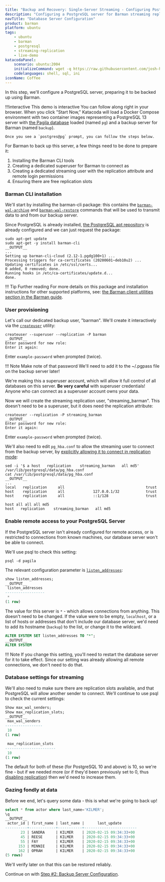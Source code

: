 ```yaml
---
title: "Backup and Recovery: Single-Server Streaming - Configuring PostgreSQL"
description: "Configuring a PostgreSQL server for Barman streaming replication"
navTitle: "Database Server Configuration"
product: barman
platform: ubuntu
tags:
    - ubuntu
    - barman
    - postgresql
    - streaming-replication
    - live-demo
katacodaPanel:
    scenario: ubuntu:2004
    initializeCommand: wget -q https://raw.githubusercontent.com/josh-heyer/barmantutorial/main/step01-db-setup/docker-compose.yaml ; docker-compose up -d ; clear ; docker exec -it -u postgres pg /bin/bash
    codelanguages: shell, sql, ini
iconName: Coffee
---
```


In this step, we'll configure a PostgreSQL server, preparing it to be backed up using Barman.

!!!interactive This demo is interactive
    You can follow along right in your browser. When you click "Start Now," Katacoda will load a Docker Compose 
    environment with two container images representing a PostgreSQL 13 server with 
    [the Pagila database](https://github.com/devrimgunduz/pagila) loaded (named `pg`)
    and a backup server for Barman (named `backup`).

    Once you see a `postgres@pg` prompt, you can follow the steps below.

<KatacodaPanel />

For Barman to back up this server, a few things need to be done to prepare it:

1. Installing the Barman CLI tools
2. Creating a dedicated superuser for Barman to connect as
3. Creating a dedicated streaming user with the replication attribute and remote login permissions
4. Ensuring there are free replication slots

### Barman CLI installation

We'll start by installing the barman-cli package: this contains the [`barman-wal-archive`](http://docs.pgbarman.org/release/2.12/barman-wal-archive.1.html) and [`barman-wal-restore`](http://docs.pgbarman.org/release/2.12/barman-wal-restore.1.html) commands that will be used to transmit data to and from our backup server.

Since PostgreSQL is already installed, [the PostgreSQL apt repository](https://wiki.postgresql.org/wiki/Apt) is already configured and we can just request the package:

```shell
sudo apt-get update
sudo apt-get -y install barman-cli
__OUTPUT__
...
Setting up barman-cli-cloud (2.12-1.pgdg100+1) ...
Processing triggers for ca-certificates (20200601~deb10u2) ...
Updating certificates in /etc/ssl/certs...
0 added, 0 removed; done.
Running hooks in /etc/ca-certificates/update.d...
done.
```

!!! Tip Further reading
    For more details on this package and installation instructions for other supported platforms, see: [the Barman client utilities section in the Barman guide](http://docs.pgbarman.org/release/2.12/index.html#barman-client-utilities-barman-cli).

### User provisioning

Let's call our dedicated backup user, "barman". We'll create it interactively via the [`createuser`](https://www.postgresql.org/docs/current/app-createuser.html) utility:

```shell
createuser --superuser --replication -P barman
__OUTPUT__
Enter password for new role:
Enter it again:
```

Enter `example-password` when prompted (twice).

!!! Note Make note of that password
    We'll need to add it to the ~/.pgpass file on the backup server later!

We're making this a superuser account, which will allow it full control of all databases on this server. **Be very careful** with superuser credentials! Anyone who can connect as a superuser account owns your data.

Now we will create the streaming replication user, "streaming_barman". This doesn't need to be a superuser, but it does need the replication attribute:

```shell
createuser --replication -P streaming_barman
__OUTPUT__
Enter password for new role:
Enter it again:
```

Enter `example-password` when prompted (twice).

We'll also need to edit `pg_hba.conf` to allow the streaming user to connect from the backup server, by [explicitly allowing it to connect in replication mode](https://www.postgresql.org/docs/current/auth-pg-hba-conf.html):

```shell
sed -i '$ a host   replication    streaming_barman   all md5' /var/lib/postgresql/data/pg_hba.conf
cat /var/lib/postgresql/data/pg_hba.conf
__OUTPUT__
...
local   replication     all                                     trust
host    replication     all             127.0.0.1/32            trust
host    replication     all             ::1/128                 trust

host all all all md5
host   replication    streaming_barman   all md5
```

### Enable remote access to your PostgreSQL Server

If the PostgreSQL server isn't already configured for remote access, or is restricted to connections from known machines, our database server won't be able to connect.

We'll use psql to check this setting:

```shell
psql -d pagila
```

The relevant configuration parameter is [`listen_addresses`](https://www.postgresql.org/docs/current/runtime-config-connection.html#GUC-LISTEN-ADDRESSES):

```sql
show listen_addresses;
__OUTPUT__
 listen_addresses 
------------------
 *
(1 row)
```

The value for this server is `*` - which allows connections from anything. This doesn't need to be changed. If the value were to be empty, `localhost`, or a list of hosts or addresses that don't include our database server, we'd need to add its hostname (`backup`) to the list, or change it to the wildcard. 

```sql
ALTER SYSTEM SET listen_addresses TO "*";
__OUTPUT__
ALTER SYSTEM
```

!!! Note
    If you change this setting, you'll need to restart the database server for it to take effect. Since our setting was already allowing all remote connections, we don't need to do that.
    
### Database settings for streaming

We'll also need to make sure there are replication slots available, and that PostgreSQL will allow another sender to connect. We'll continue to use psql to check the current settings:

```sql
Show max_wal_senders;
Show max_replication_slots;
__OUTPUT__
 max_wal_senders
-----------------
 10
(1 row)

 max_replication_slots
-----------------------
 10
(1 row)
```

The default for both of these (for PostgreSQL 10 and above) is 10, so we're fine - but if we needed more (or if they'd been previously set to 0, thus [disabling replication](https://www.postgresql.org/docs/current/runtime-config-replication.html)) then we'd need to increase them.


### Gazing fondly at data

Before we end, let's query some data - this is what we're going to back up!

```sql
select * from actor where last_name='KILMER';
\q
__OUTPUT__
 actor_id | first_name | last_name |      last_update
----------+------------+-----------+------------------------
       23 | SANDRA     | KILMER    | 2020-02-15 09:34:33+00
       45 | REESE      | KILMER    | 2020-02-15 09:34:33+00
       55 | FAY        | KILMER    | 2020-02-15 09:34:33+00
      153 | MINNIE     | KILMER    | 2020-02-15 09:34:33+00
      162 | OPRAH      | KILMER    | 2020-02-15 09:34:33+00
(5 rows)
```

We'll verify later on that this can be restored reliably.

Continue on with [Step #2: Backup Server Configuration](step02-backup-setup).
